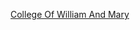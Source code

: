 {{cat main}}
{{Commons category|College of William and Mary}}

{{DEFAULTSORT:College Of William And Mary, The}}
[[Category:維吉尼亞州大學|College Of William And Mary]]